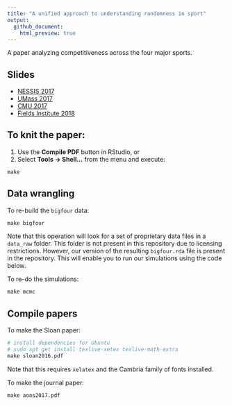 ```yaml
---
title: "A unified approach to understanding randomness in sport"
output:
  github_document:
    html_preview: true
---
```

 
A paper analyzing competitiveness across the four major sports.

## Slides

- [NESSIS 2017](http://bigfour.github.io/competitiveness/NESSIS_2017.html)
- [UMass 2017](http://bigfour.github.io/competitiveness/umass2017.html)
- [CMU 2017](http://bigfour.github.io/competitiveness/cmu2017.html)
- [Fields Institute 2018](http://bigfour.github.io/competitiveness/fields2018.html)


## To knit the paper:

#. Use the **Compile PDF** button in RStudio, or
#. Select **Tools -> Shell...** from the menu and execute:
```r
make
```

## Data wrangling

To re-build the `bigfour` data:
```r
make bigfour
```

Note that this operation will look for a set of proprietary data files in a `data_raw` folder. This folder is not present in this repository due to licensing restrictions. However, our version of the resulting `bigfour.rda` file is present in the repository. This will enable you to run our simulations using the code below. 

To re-do the simulations:
```r
make mcmc
```

## Compile papers

To make the Sloan paper:
```r
# install dependencies for Ubuntu
# sudo apt get install texlive-xetex texlive-math-extra
make sloan2016.pdf
```
Note that this requires `xelatex` and the Cambria family of fonts installed. 

To make the journal paper:
```r
make aoas2017.pdf
```


